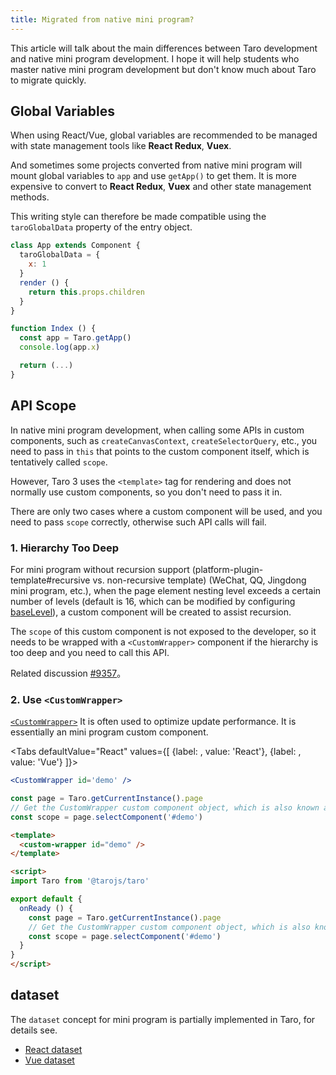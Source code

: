 ```yaml
---
title: Migrated from native mini program?
---
```



This article will talk about the main differences between Taro development and native mini program development. I hope it will help students who master native mini program development but don't know much about Taro to migrate quickly.

## Global Variables

When using React/Vue, global variables are recommended to be managed with state management tools like **React Redux**, **Vuex**.

And sometimes some projects converted from native  mini program will mount global variables to `app` and use `getApp()` to get them. It is more expensive to convert to **React Redux**, **Vuex** and other state management methods.

This writing style can therefore be made compatible using the `taroGlobalData` property of the entry object.

```jsx title="app.js"
class App extends Component {
  taroGlobalData = {
    x: 1
  }
  render () {
    return this.props.children
  }
}
```

```jsx title="index.js"
function Index () {
  const app = Taro.getApp()
  console.log(app.x)

  return (...)
}
```

## API Scope

In native mini program development, when calling some APIs in custom components, such as `createCanvasContext`, `createSelectorQuery`, etc., you need to pass in `this` that points to the custom component itself, which is tentatively called `scope`.

However, Taro 3 uses the `<template>` tag for rendering and does not normally use custom components, so you don't need to pass it in.

There are only two cases where a custom component will be used, and you need to pass `scope` correctly, otherwise such API calls will fail.


### 1. Hierarchy Too Deep

For mini program without recursion support (platform-plugin-template#recursive vs. non-recursive template) (WeChat, QQ, Jingdong mini program, etc.), when the page element nesting level exceeds a certain number of levels (default is 16, which can be modified by configuring [baseLevel](config-detail#minibaselevel)), a custom component will be created to assist recursion.

The `scope` of this custom component is not exposed to the developer, so it needs to be wrapped with a `<CustomWrapper>` component if the hierarchy is too deep and you need to call this API.

Related discussion [#9357](https://github.com/NervJS/taro/issues/9357)。

### 2. Use `<CustomWrapper>`

[`<CustomWrapper>`](optimized#2-customwrapper-component) It is often used to optimize update performance. It is essentially an mini program custom component.

<Tabs
  defaultValue="React"
  values={[
    {label:  <ReactIcon />, value: 'React'},
    {label: <VueIcon />, value: 'Vue'}
  ]}>
<TabItem value="React">

```jsx title="Sample Code"
<CustomWrapper id='demo' />

const page = Taro.getCurrentInstance().page
// Get the CustomWrapper custom component object, which is also known as scope
const scope = page.selectComponent('#demo')
```

</TabItem>

<TabItem value="Vue">

```html title="Sample Code"
<template>
  <custom-wrapper id="demo" />
</template>

<script>
import Taro from '@tarojs/taro'

export default {
  onReady () {
    const page = Taro.getCurrentInstance().page
    // Get the CustomWrapper custom component object, which is also known as scope
    const scope = page.selectComponent('#demo')
  }
}
</script>
```

</TabItem>
</Tabs>

## dataset

The `dataset` concept for mini program is partially implemented in Taro, for details see.

- [React dataset](react-overall#dataset)
- [Vue dataset](vue-overall#dataset)
